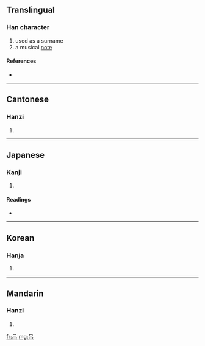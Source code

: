 {{also|呂}}
==Translingual==

===Han character===
{{Han char|rn=30|rad=口|as=03|sn=6|four=|canj=口口 (RR)|ids=⿱[[口]][[口]]}}

# used as a surname
# a musical [[note]]

====References====
* {{Han ref|kx=0177.021|hdz=10577.120|uh=5415|ud=21525}}

----

==Cantonese==

===Hanzi===
{{yue-hanzi|jyut=leoi5|y=leui5|tra=呂}}

# {{defn|Cantonese}}

----

==Japanese==

===Kanji===
{{ja-kanji|grade=|rs=口03}}

# {{defn|Japanese}}

====Readings====
* {{ja-readings|on=[[りょ]] (ryo), [[ろ]] (ro)|kun=[[せぼね]] (sebone)}}

----

==Korean==

===Hanja===
{{ko-hanja|hangeul=려|rv=ryeo|mr=ryŏ}}

# {{defn|Korean}}

----

==Mandarin==

===Hanzi===
{{cmn-hanzi|tra=呂|pin=[[lǚ]] ([[lü3]])|wg=lü<sup>3</sup>}}

# {{defn|Mandarin}}

[[fr:吕]]
[[mg:吕]]